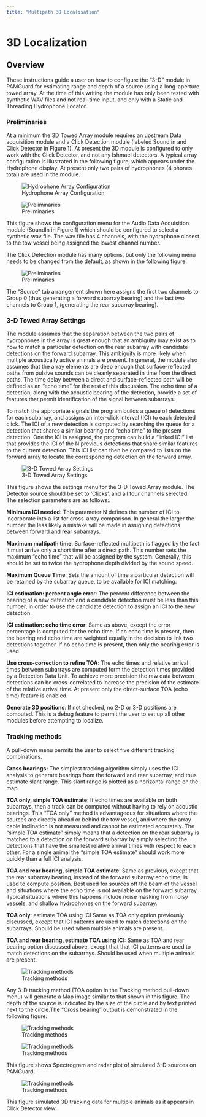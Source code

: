 ```yaml
---
title: "Multipath 3D Localisation"
---
```

3D Localization
===============

Overview
--------

These instructions guide a user on how to configure the "3-D" module in PAMGuard for estimating range and depth of a source using a long-aperture towed array. At the time of this writing the module has only been tested with synthetic WAV files and not real-time input, and only with a Static and Threading Hydrophone Locator.

  
  

### Preliminaries

At a minimum the 3D Towed Array module requires an upstream Data acquisition module and a Click Detection module (labeled Sound in and Click Detector in Figure 1). At present the 3D module is configured to only work with the Click Detector, and not any Ishmael detectors. A typical array configuration is illustrated in the following figure, which appears under the Hydrophone display. At present only two pairs of hydrophones (4 phones total) are used in the module.

![Hydrophone Array Configuration](images/HydrophoneArrayConfiguration.png)

  
  

![Preliminaries](images/WAVdataSettings.png)

This figure shows the configuration menu for the Audio Data Acquisition module (SoundIn in Figure 1) which should be configured to select a synthetic wav file. The wav file has 4 channels, with the hydrophone closest to the tow vessel being assigned the lowest channel number.

  
  

The Click Detection module has many options, but only the following menu needs to be changed from the default, as shown in the following figure.

![Preliminaries](images/DetectionParametersSettings.png)

The "Source" tab arrangement shown here assigns the first two channels to Group 0 (thus generating a forward subarray bearing) and the last two channels to Group 1, (generating the rear subarray bearing).

  
  

### 3-D Towed Array Settings

The module assumes that the separation between the two pairs of hydrophones in the array is great enough that an ambiguity may exist as to how to match a particular detection on the rear subarray with candidate detections on the forward subarray. This ambiguity is more likely when multiple acoustically active animals are present. In general, the module also assumes that the array elements are deep enough that surface-reflected paths from pulsive sounds can be cleanly separated in time from the direct paths. The time delay between a direct and surface-reflected path will be defined as an "echo time" for the rest of this discussion. The echo time of a detection, along with the acoustic bearing of the detection, provide a set of features that permit identification of the signal between subarrays.

  

To match the appropriate signals the program builds a queue of detections for each subarray, and assigns an inter-click interval (ICI) to each detected click. The ICI of a new detection is computed by searching the queue for a detection that shares a similar bearing and "echo time" to the present detection. One the ICI is assigned, the program can build a "linked ICI" list that provides the ICI of the N previous detections that share similar features to the current detection. This ICI list can then be compared to lists on the forward array to locate the corresponding detection on the forward array.

![3-D Towed Array Settings](images/3DlocalizerSettings.png)

This figure shows the settings menu for the 3-D Towed Array module. The Detector source should be set to 'Clicks', and all four channels selected. The selection parameters are as follows:.

**Minimum ICI needed**: This parameter N defines the number of ICI to incorporate into a list for cross-array comparison. In general the larger the number the less likely a mistake will be made in assigning detections between forward and rear subarrays.

**Maximum multipath time**: Surface-reflected multipath is flagged by the fact it must arrive only a short time after a direct path. This number sets the maximum "echo time" that will be assigned by the system. Generally, this should be set to twice the hydrophone depth divided by the sound speed.

**Maximum Queue Time**: Sets the amount of time a particular detection will be retained by the subarray queue, to be available for ICI matching.

**ICI estimation: percent angle erro**r: The percent difference between the bearing of a new detection and a candidate detection must be less than this number, in order to use the candidate detection to assign an ICI to the new detection.

**ICI estimation: echo time error**: Same as above, except the error percentage is computed for the echo time. If an echo time is present, then the bearing and echo time are weighted equally in the decision to link two detections together. If no echo time is present, then only the bearing error is used.

**Use cross-correction to refine TOA**: The echo times and relative arrival times between subarrays are computed form the detection times provided by a Detection Data Unit. To achieve more precision the raw data between detections can be cross-correlated to increase the precision of the estimate of the relative arrival time. At present only the direct-surface TOA (echo time) feature is enabled.

**Generate 3D positions**: If not checked, no 2-D or 3-D positions are computed. This is a debug feature to permit the user to set up all other modules before attempting to localize.

  
  

### Tracking methods

A pull-down menu permits the user to select five different tracking combinations.

**Cross bearings:** The simplest tracking algorithm simply uses the ICI analysis to generate bearings from the forward and rear subarray, and thus estimate slant range. This slant range is plotted as a horizontal range on the map.

**TOA only, simple TOA estimate**: If echo times are available on both subarrays, then a track can be computed without having to rely on acoustic bearings. This "TOA only" method is advantageous for situations where the sources are directly ahead or behind the tow vessel, and where the array cable inclination is not measured and cannot be estimated accurately. The "simple TOA estimate" simply means that a detection on the rear subarray is matched to a detection on the forward subarray by simply selecting the detections that have the smallest relative arrival times with respect to each other. For a single animal the "simple TOA estimate" should work more quickly than a full ICI analysis.

**TOA and rear bearing, simple TOA estimate**: Same as previous, except that the rear subarray bearing, instead of the forward subarray echo time, is used to compute position. Best used for sources off the beam of the vessel and situations where the echo time is not available on the forward subarray. Typical situations where this happens include noise masking from noisy vessels, and shallow hydrophones on the forward subarray.

**TOA only**: estimate TOA using ICI Same as TOA only option previously discussed, except that ICI patterns are used to match detections on the subarrays. Should be used when multiple animals are present.

**TOA and rear bearing, estimate TOA using IC**I: Same as TOA and rear bearing option discussed above, except that that ICI patterns are used to match detections on the subarrays. Should be used when multiple animals are present.

![Tracking methods](images/400mOutput.png)

Any 3-D tracking method (TOA option in the Tracking method pull-down menu) will generate a Map image similar to that shown in this figure. The depth of the source is indicated by the size of the circle and by text printed next to the circle.The "Cross bearing" output is demonstrated in the following figure.

![Tracking methods](images/CrossBearingOutput.png)

  
  

![Tracking methods](images/RadarPlot3D.png)

This figure shows Spectrogram and radar plot of simulated 3-D sources on PAMGuard.

  
  

![Tracking methods](images/ClickDetectorView.png)

This figure simulated 3D tracking data for multiple animals as it appears in Click Detector view.
